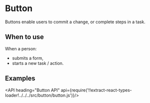 <!--
Copyright (c) 2018 Uber Technologies, Inc.

This source code is licensed under the MIT license found in the
LICENSE file in the root directory of this source tree.
-->




# Button

Buttons enable users to commit a change, or complete steps in a task.

## When to use

When a person:

* submits a form,
* starts a new task / action.

## Examples

<Example title="Button Basic Usage" path="examples/button/basic.js">
  <BasicButton />
</Example>

<Example title="Button Basic Usage - Compact" path="examples/button/basic-compact.js">
  <BasicButtonCompact />
</Example>

<Example title="Button With Enchancers" path="examples/button/with-enchancers.js">
  <WithEnchancer />
</Example>

<API heading="Button API" api={require('!!extract-react-types-loader!../../../src/button/button.js')}/>
